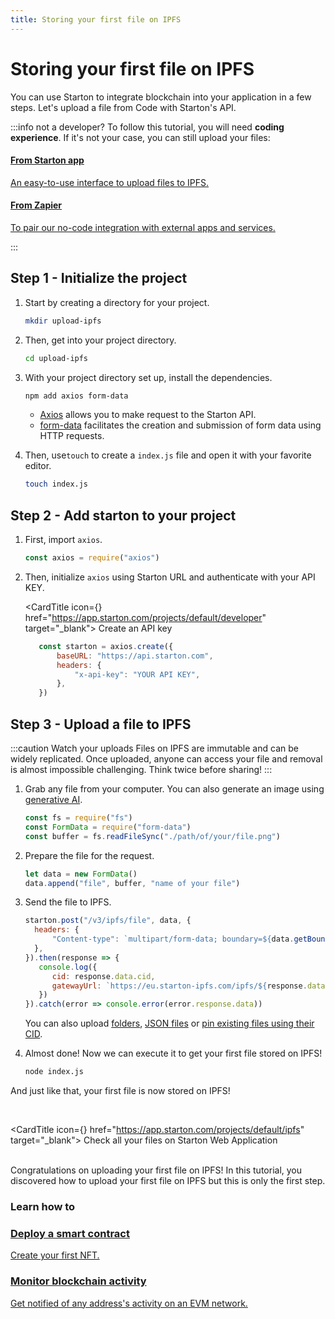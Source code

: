 ```yaml
---
title: Storing your first file on IPFS
---
```




# Storing your first file on IPFS


You can use Starton to integrate blockchain into your application in a few steps. Let's upload a file from Code with Starton's API.


:::info not a developer?
To follow this tutorial, you will need **coding experience**. If it's not your case, you can still upload your files:


<div class="row-is-multilineGS">
    <div class="col col-2 cardsGS">
        <a class="button-card button-card--vertical" href="https://app.starton.com/projects/default/ipfs">
            <h4>From Starton app</h4>
            <div class="button-card__inner">
                <p color="white">An easy-to-use interface to upload files to IPFS.</p>
            </div>
        </a>
    </div>
    <div class="col col-2 cardsGS">
        <a class="button-card button-card--vertical" href="https://www.youtube.com/watch?v=i38ndAVGNb0">
            <h4>From Zapier</h4>
            <div class="button-card__inner">
                <p color="white">To pair our no-code integration with external apps and services. </p>
            </div>
        </a>
    </div>
</div>

:::


## Step 1 - Initialize the project

1. Start by creating a directory for your project.

    ```bash
    mkdir upload-ipfs
    ```
1. Then, get into your project directory.

    ```bash
    cd upload-ipfs
    ```
1. With your project directory set up, install the dependencies.

    ```bash
    npm add axios form-data
    ```
   - [Axios](https://axios-http.com/docs/intro) allows you to make request to the Starton API.
   - [form-data](https://www.npmjs.com/package/form-data) facilitates the creation and submission of form data using HTTP requests.

1. Then, use`touch` to create a `index.js` file and open it with your favorite editor.

    ```bash
    touch index.js
    ```

## Step 2 - Add starton to your project

1. First, import `axios`.

   ```jsx showLineNumbers
   const axios = require("axios")
   ```

1. Then, initialize `axios` using Starton URL and authenticate with your API KEY.

   <CardTitle icon={<Starton fill='primary' />} href="https://app.starton.com/projects/default/developer" target="_blank">
   Create an API key
   </CardTitle>
   <br/>

   ```jsx showLineNumbers
      const starton = axios.create({
          baseURL: "https://api.starton.com",
          headers: {
              "x-api-key": "YOUR API KEY",
          },
      })
   ```

## Step 3 - Upload a file to IPFS

:::caution Watch your uploads
Files on IPFS are immutable and can be widely replicated. Once uploaded, anyone can access your file and removal is almost impossible challenging. Think twice before sharing!
:::

1. Grab any file from your computer. You can also generate an image using [generative AI](/docs/Tutorials/ai-nft-collection). 

   ```jsx showLineNumbers
   const fs = require("fs")
   const FormData = require("form-data")
   const buffer = fs.readFileSync("./path/of/your/file.png")
   ```
1. Prepare the file for the request.

   ```jsx showLineNumbers
   let data = new FormData()
   data.append("file", buffer, "name of your file")
   ```
   
1. Send the file to IPFS. 

   ```jsx showLineNumbers
   starton.post("/v3/ipfs/file", data, {
     headers: {
         "Content-type": `multipart/form-data; boundary=${data.getBoundary()}`,
     },
   }).then(response => {
      console.log({
         cid: response.data.cid,
         gatewayUrl: `https://eu.starton-ipfs.com/ipfs/${response.data.cid}`
      })
   }).catch(error => console.error(error.response.data))

   ```

   You can also upload [folders](/docs/IPFS/uploading-folder), [JSON files](/docs/IPFS/uploading-json) or [pin existing files using their CID](/docs/IPFS/pinning-file). 


1. Almost done! Now we can execute it to get your first file stored on IPFS!

   ```bash
   node index.js
   ```
And just like that, your first file is now stored on IPFS!

<br/>

<CardTitle icon={<Starton fill='primary' />} href="https://app.starton.com/projects/default/ipfs" target="_blank">
Check all your files on Starton Web Application
</CardTitle>
<br/><br/>

Congratulations on uploading your first file on IPFS! 
In this tutorial, you discovered how to upload your first file on IPFS but this is only the first step.


### Learn how to
<div class="row-is-multilineGS">
    <div class="col col-2 cardsGS">
        <a class="button-card button-card--vertical" href="https://www.youtube.com/watch?v=x5h-COA8B3Q">
            <h3>Deploy a smart contract</h3>
            <div class="button-card__inner">
                <p color="white">Create your first NFT. </p>
            </div>
        </a>
    </div>
    <div class="col col-2 cardsGS">
        <a class="button-card button-card--vertical" href="/docs/Tutorials/monitoring-blockchain-activity">
            <h3>Monitor blockchain activity</h3>
            <div class="button-card__inner">
                <p color="white">Get notified of any address's activity on an EVM network. </p>
            </div>
        </a>
    </div>
</div>





